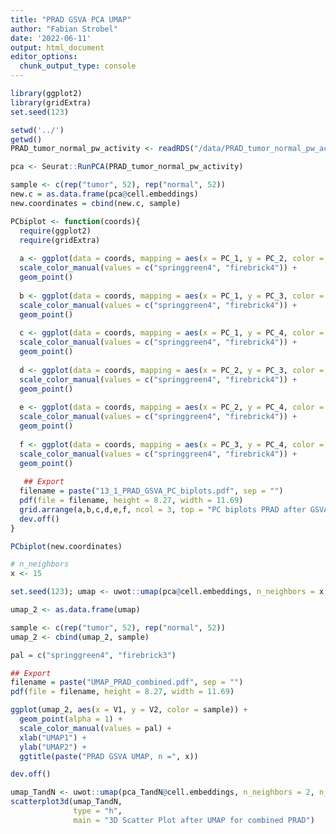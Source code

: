 ```yaml
---
title: "PRAD GSVA PCA UMAP"
author: "Fabian Strobel"
date: '2022-06-11'
output: html_document
editor_options: 
  chunk_output_type: console
---
```


```r
library(ggplot2)
library(gridExtra)
set.seed(123)
```

```r
setwd('../')
getwd()
PRAD_tumor_normal_pw_activity <- readRDS("/data/PRAD_tumor_normal_pw_activity.rds")
```

```r
pca <- Seurat::RunPCA(PRAD_tumor_normal_pw_activity)
```

```r
sample <- c(rep("tumor", 52), rep("normal", 52))
new.c = as.data.frame(pca@cell.embeddings)
new.coordinates = cbind(new.c, sample)

PCbiplot <- function(coords){
  require(ggplot2)
  require(gridExtra)
  
  a <- ggplot(data = coords, mapping = aes(x = PC_1, y = PC_2, color = sample)) + 
  scale_color_manual(values = c("springgreen4", "firebrick4")) +
  geom_point()
  
  b <- ggplot(data = coords, mapping = aes(x = PC_1, y = PC_3, color = sample)) + 
  scale_color_manual(values = c("springgreen4", "firebrick4")) +
  geom_point()
  
  c <- ggplot(data = coords, mapping = aes(x = PC_1, y = PC_4, color = sample)) + 
  scale_color_manual(values = c("springgreen4", "firebrick4")) +
  geom_point()
  
  d <- ggplot(data = coords, mapping = aes(x = PC_2, y = PC_3, color = sample)) + 
  scale_color_manual(values = c("springgreen4", "firebrick4")) +
  geom_point()
          
  e <- ggplot(data = coords, mapping = aes(x = PC_2, y = PC_4, color = sample)) + 
  scale_color_manual(values = c("springgreen4", "firebrick4")) +
  geom_point()
  
  f <- ggplot(data = coords, mapping = aes(x = PC_3, y = PC_4, color = sample)) + 
  scale_color_manual(values = c("springgreen4", "firebrick4")) +
  geom_point()
  
   ## Export
  filename = paste("13_1_PRAD_GSVA_PC_biplots.pdf", sep = "")
  pdf(file = filename, height = 8.27, width = 11.69)
  grid.arrange(a,b,c,d,e,f, ncol = 3, top = "PC biplots PRAD after GSVA")
  dev.off()
}

PCbiplot(new.coordinates)
```


```r
# n_neighbors
x <- 15

set.seed(123); umap <- uwot::umap(pca@cell.embeddings, n_neighbors = x, metric = "cosine", n_components = 2)

umap_2 <- as.data.frame(umap)

sample <- c(rep("tumor", 52), rep("normal", 52))
umap_2 <- cbind(umap_2, sample)

pal = c("springgreen4", "firebrick3")

## Export
filename = paste("UMAP_PRAD_combined.pdf", sep = "")
pdf(file = filename, height = 8.27, width = 11.69)

ggplot(umap_2, aes(x = V1, y = V2, color = sample)) + 
  geom_point(alpha = 1) +
  scale_color_manual(values = pal) +
  xlab("UMAP1") +
  ylab("UMAP2") +
  ggtitle(paste("PRAD GSVA UMAP, n =", x))

dev.off()
```

```r
umap_TandN <- uwot::umap(pca_TandN@cell.embeddings, n_neighbors = 2, n_components = 3)
scatterplot3d(umap_TandN,
              type = "h",
              main = "3D Scatter Plot after UMAP for combined PRAD")
```
